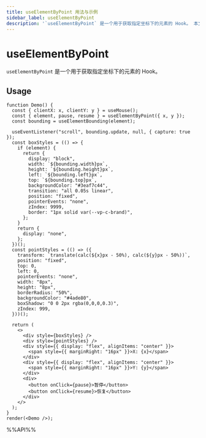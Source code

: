 ```yaml
---
title: useElementByPoint 用法与示例
sidebar_label: useElementByPoint
description: '`useElementByPoint` 是一个用于获取指定坐标下的元素的 Hook。 本文介绍其用法、最佳实践与代码示例。适用于 React 开发中需要处理副作用的场景。'
---
```

# useElementByPoint

`useElementByPoint` 是一个用于获取指定坐标下的元素的 Hook。

## Usage

```tsx live noInline
function Demo() {
  const { clientX: x, clientY: y } = useMouse();
  const { element, pause, resume } = useElementByPoint({ x, y });
  const bounding = useElementBounding(element);

  useEventListener("scroll", bounding.update, null, { capture: true });
  const boxStyles = (() => {
    if (element) {
      return {
        display: "block",
        width: `${bounding.width}px`,
        height: `${bounding.height}px`,
        left: `${bounding.left}px`,
        top: `${bounding.top}px`,
        backgroundColor: "#3eaf7c44",
        transition: "all 0.05s linear",
        position: "fixed",
        pointerEvents: "none",
        zIndex: 9999,
        border: "1px solid var(--vp-c-brand)",
      };
    }
    return {
      display: "none",
    };
  })();
  const pointStyles = (() => ({
    transform: `translate(calc(${x}px - 50%), calc(${y}px - 50%))`,
    position: "fixed",
    top: 0,
    left: 0,
    pointerEvents: "none",
    width: "8px",
    height: "8px",
    borderRadius: "50%",
    backgroundColor: "#4ade80",
    boxShadow: "0 0 2px rgba(0,0,0,0.3)",
    zIndex: 999,
  }))();

  return (
    <>
      <div style={boxStyles} />
      <div style={pointStyles} />
      <div style={{ display: "flex", alignItems: "center" }}>
        <span style={{ marginRight: "16px" }}>X: {x}</span>
      </div>
      <div style={{ display: "flex", alignItems: "center" }}>
        <span style={{ marginRight: "16px" }}>Y: {y}</span>
      </div>
      <div>
        <button onClick={pause}>暂停</button>
        <button onClick={resume}>恢复</button>
      </div>
    </>
  );
}
render(<Demo />);
```

%%API%%
